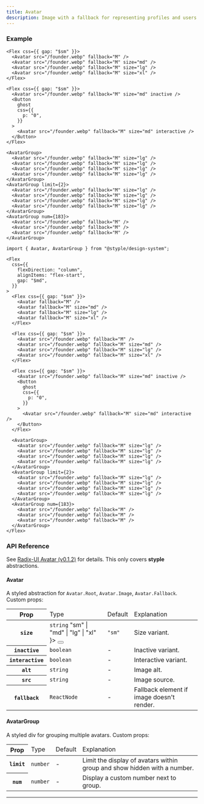 ```yaml
---
title: Avatar
description: Image with a fallback for representing profiles and users.
---
```


### Example

<Preview>
  <Flex
    css={{
      flexDirection: "column",
      alignItems: "flex-start",
      gap: "$md",
    }}
  >
    <Flex css={{ gap: "$sm" }}>
      <Avatar fallback="M" />
      <Avatar fallback="M" size="md" />
      <Avatar fallback="M" size="lg" />
      <Avatar fallback="M" size="xl" />
    </Flex>
    
    <Flex css={{ gap: "$sm" }}>
      <Avatar src="/founder.webp" fallback="M" />
      <Avatar src="/founder.webp" fallback="M" size="md" />
      <Avatar src="/founder.webp" fallback="M" size="lg" />
      <Avatar src="/founder.webp" fallback="M" size="xl" />
    </Flex>

    <Flex css={{ gap: "$sm" }}>
      <Avatar src="/founder.webp" fallback="M" size="md" inactive />
      <Button
        ghost
        css={{
          p: "0",
        }}
      >
        <Avatar src="/founder.webp" fallback="M" size="md" interactive />
      </Button>
    </Flex>

    <AvatarGroup>
      <Avatar src="/founder.webp" fallback="M" size="lg" />
      <Avatar src="/founder.webp" fallback="M" size="lg" />
      <Avatar src="/founder.webp" fallback="M" size="lg" />
      <Avatar src="/founder.webp" fallback="M" size="lg" />
    </AvatarGroup>
    <AvatarGroup limit={2}>
      <Avatar src="/founder.webp" fallback="M" size="lg" />
      <Avatar src="/founder.webp" fallback="M" size="lg" />
      <Avatar src="/founder.webp" fallback="M" size="lg" />
      <Avatar src="/founder.webp" fallback="M" size="lg" />
    </AvatarGroup>
    <AvatarGroup num={183}>
      <Avatar src="/founder.webp" fallback="M" />
      <Avatar src="/founder.webp" fallback="M" />
      <Avatar src="/founder.webp" fallback="M" />
    </AvatarGroup>
  </Flex>
</Preview>

```tsx outline=true
import { Avatar, AvatarGroup } from "@styple/design-system";

<Flex
  css={{
    flexDirection: "column",
    alignItems: "flex-start",
    gap: "$md",
  }}
>
  <Flex css={{ gap: "$sm" }}>
    <Avatar fallback="M" />
    <Avatar fallback="M" size="md" />
    <Avatar fallback="M" size="lg" />
    <Avatar fallback="M" size="xl" />
  </Flex>
  
  <Flex css={{ gap: "$sm" }}>
    <Avatar src="/founder.webp" fallback="M" />
    <Avatar src="/founder.webp" fallback="M" size="md" />
    <Avatar src="/founder.webp" fallback="M" size="lg" />
    <Avatar src="/founder.webp" fallback="M" size="xl" />
  </Flex>

  <Flex css={{ gap: "$sm" }}>
    <Avatar src="/founder.webp" fallback="M" size="md" inactive />
    <Button
      ghost
      css={{
        p: "0",
      }}
    >
      <Avatar src="/founder.webp" fallback="M" size="md" interactive />
    </Button>
  </Flex>

  <AvatarGroup>
    <Avatar src="/founder.webp" fallback="M" size="lg" />
    <Avatar src="/founder.webp" fallback="M" size="lg" />
    <Avatar src="/founder.webp" fallback="M" size="lg" />
    <Avatar src="/founder.webp" fallback="M" size="lg" />
  </AvatarGroup>
  <AvatarGroup limit={2}>
    <Avatar src="/founder.webp" fallback="M" size="lg" />
    <Avatar src="/founder.webp" fallback="M" size="lg" />
    <Avatar src="/founder.webp" fallback="M" size="lg" />
    <Avatar src="/founder.webp" fallback="M" size="lg" />
  </AvatarGroup>
  <AvatarGroup num={183}>
    <Avatar src="/founder.webp" fallback="M" />
    <Avatar src="/founder.webp" fallback="M" />
    <Avatar src="/founder.webp" fallback="M" />
  </AvatarGroup>
</Flex>
```

### API Reference

See [Radix-UI Avatar (v0.1.2)](https://www.radix-ui.com/docs/primitives/components/avatar) for details. This only covers **styple** abstractions.

#### Avatar

A styled abstraction for `Avatar.Root`, `Avatar.Image`, `Avatar.Fallback`. Custom props:

<Table>
  <Thead>
    <Tr>
      <Th>Prop</Th>
      <Td>Type</Td>
      <Td>Default</Td>
      <Td>Explanation</Td>
    </Tr>
  </Thead>
  <Tbody>
    <Tr>
      <Th>
        <Code>size</Code>
      </Th>
      <Td>
        <Code color="normal">string</Code>
        <Popover content={
          <Code color="normal">"sm" | "md" | "lg" | "xl"</Code>
        }>
          <Button highlight size="circle" css={{
            size: "24px",
            p: 0,
            ml: "$xs",
            lineHeight: 0
          }}><Info size={16} style={{ verticalAlign: "middle" }} /></Button>
        </Popover>
      </Td>
      <Td><Code color="normal">"sm"</Code></Td>
      <Td><Text>Size variant.</Text></Td>
    </Tr>
    <Tr>
      <Th>
        <Code>inactive</Code>
      </Th>
      <Td>
        <Code color="normal">boolean</Code>
      </Td>
      <Td>-</Td>
      <Td><Text>Inactive variant.</Text></Td>
    </Tr>
    <Tr>
      <Th>
        <Code>interactive</Code>
      </Th>
      <Td>
        <Code color="normal">boolean</Code>
      </Td>
      <Td>-</Td>
      <Td><Text>Interactive variant.</Text></Td>
    </Tr>
    <Tr>
      <Th>
        <Code>alt</Code>
      </Th>
      <Td>
        <Code color="normal">string</Code>
      </Td>
      <Td>-</Td>
      <Td><Text>Image alt.</Text></Td>
    </Tr>
    <Tr>
      <Th>
        <Code>src</Code>
      </Th>
      <Td>
        <Code color="normal">string</Code>
      </Td>
      <Td>-</Td>
      <Td><Text>Image source.</Text></Td>
    </Tr>
    <Tr>
      <Th>
        <Code>fallback</Code>
      </Th>
      <Td>
        <Code color="normal">ReactNode</Code>
      </Td>
      <Td>-</Td>
      <Td><Text>Fallback element if image doesn't render.</Text></Td>
    </Tr>
  </Tbody>
</Table>

#### AvatarGroup

A styled div for grouping multiple avatars. Custom props: 

<Table>
  <Thead>
    <Tr>
      <Th>Prop</Th>
      <Td>Type</Td>
      <Td>Default</Td>
      <Td>Explanation</Td>
    </Tr>
  </Thead>
  <Tbody>
    <Tr>
      <Th>
        <Code>limit</Code>
      </Th>
      <Td>
        <Code color="normal">number</Code>
      </Td>
      <Td>-</Td>
      <Td><Text>Limit the display of avatars within group and show hidden with a number.</Text></Td>
    </Tr>
    <Tr>
      <Th>
        <Code>num</Code>
      </Th>
      <Td>
        <Code color="normal">number</Code>
      </Td>
      <Td>-</Td>
      <Td><Text>Display a custom number next to group.</Text></Td>
    </Tr>
  </Tbody>
</Table>

---